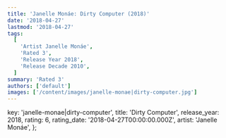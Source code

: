 ```yaml
---
title: 'Janelle Monáe: Dirty Computer (2018)'
date: '2018-04-27'
lastmod: '2018-04-27'
tags:
  [
    'Artist Janelle Monáe',
    'Rated 3',
    'Release Year 2018',
    'Release Decade 2010',
  ]
summary: 'Rated 3'
authors: ['default']
images: ['/content/images/janelle-monae|dirty-computer.jpg']
---
```


  key: 'janelle-monae|dirty-computer',
  title: 'Dirty Computer',
  release_year: 2018,
  rating: 6,
  rating_date: '2018-04-27T00:00:00.000Z',
  artist: 'Janelle Monáe',
};

<MusicRating data={data} />
